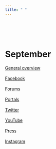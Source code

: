 ```yaml
---
title: " "
---
```


<br>
<br>
<br>


# **September**


[General overview](https://raw.githack.com/lusiki/Xiaomi/main/9September/General.html)
<br>
<br>
[Facebook](https://raw.githack.com/lusiki/Xiaomi/main/9September/Facebook.html)
<br>
<br>
[Forums](https://raw.githack.com/lusiki/Xiaomi/main/9September/Forums.html#1)
<br>
<br>
[Portals](https://raw.githack.com/lusiki/Xiaomi/main/9September/Portals.html#1)
<br>
<br>
[Twitter](https://raw.githack.com/lusiki/Xiaomi/main/9September/T<br>
<br>witter.html#1)
<br>
<br>
[YouTube](https://raw.githack.com/lusiki/Xiaomi/main/9September/YouTube.html#1)
<br>
<br>
[Press](https://raw.githack.com/lusiki/Xiaomi/main/9September/Press.html#1)
<br>
<br>
[Instagram](https://raw.githack.com/lusiki/Xiaomi/main/9September/Instagram.html#1)
